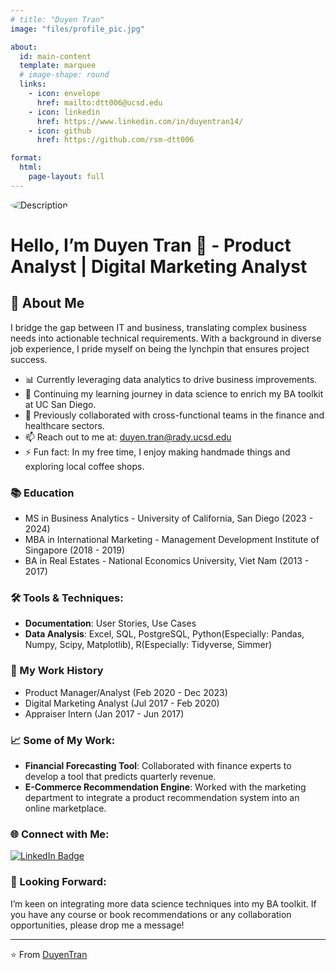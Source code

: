 ```yaml
---
# title: "Duyen Tran"
image: "files/profile_pic.jpg"

about:
  id: main-content
  template: marquee
  # image-shape: round
  links: 
    - icon: envelope
      href: mailto:dtt006@ucsd.edu
    - icon: linkedin
      href: https://www.linkedin.com/in/duyentran14/
    - icon: github
      href: https://github.com/rsm-dtt006

format:
  html:
    page-layout: full
---
```


:::{#main-content}

<img src="files/profile_pic.jpg" alt="Description" style="border-radius: 50%;">


# Hello, I'm Duyen Tran 👋 - Product Analyst | Digital Marketing Analyst

## 🌟 About Me

I bridge the gap between IT and business, translating complex business needs into actionable technical requirements. 
With a background in diverse job experience, I pride myself on being the lynchpin that ensures project success.

- 📊 Currently leveraging data analytics to drive business improvements.
- 📘 Continuing my learning journey in data science to enrich my BA toolkit at UC San Diego.
- 💼 Previously collaborated with cross-functional teams in the finance and healthcare sectors.
- 📫 Reach out to me at: [duyen.tran@rady.ucsd.edu](mailto:duyen.tran@rady.ucsd.edu)
- ⚡ Fun fact: In my free time, I enjoy making handmade things and exploring local coffee shops.

### 📚 Education

- MS in Business Analytics - University of California, San Diego (2023 - 2024)
- MBA in International Marketing - Management Development Institute of Singapore (2018 - 2019)
- BA in Real Estates - National Economics University, Viet Nam (2013 - 2017)

### 🛠️ Tools & Techniques:

- **Documentation**: User Stories, Use Cases
- **Data Analysis**: Excel, SQL, PostgreSQL, Python(Especially: Pandas, Numpy, Scipy, Matplotlib), R(Especially: Tidyverse, Simmer)

### 💼 My Work History

- Product Manager/Analyst (Feb 2020 - Dec 2023)
- Digital Marketing Analyst (Jul 2017 - Feb 2020)
- Appraiser Intern (Jan 2017 - Jun 2017)

### 📈 Some of My Work:

- **Financial Forecasting Tool**: Collaborated with finance experts to develop a tool that predicts quarterly revenue.
- **E-Commerce Recommendation Engine**: Worked with the marketing department to integrate a product recommendation system into an online marketplace.
  
### 🌐 Connect with Me:

[![LinkedIn Badge](https://img.shields.io/badge/-DUYENTRAN-blue?style=flat-square&logo=LinkedIn&logoColor=white&link=https://www.linkedin.com/in/duyentran14/)](https://www.linkedin.com/in/duyentran14//)

### 🎯 Looking Forward:

I'm keen on integrating more data science techniques into my BA toolkit. If you have any course or book recommendations or any collaboration opportunities, please drop me a message!

---

⭐️ From [DuyenTran](https://github.com/rsm-dtt006)

:::